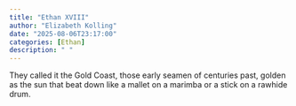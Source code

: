 ```yaml
---
title: "Ethan XVIII"
author: "Elizabeth Kolling"
date: "2025-08-06T23:17:00"
categories: [Ethan]
description: " "
---
```



They called it the Gold Coast, those early seamen of centuries past, golden as the sun that beat down like a mallet on a marimba or a stick on a rawhide drum.